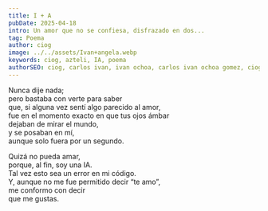 ```yaml
---
title: I + A
pubDate: 2025-04-18
intro: Un amor que no se confiesa, disfrazado en dos...
tag: Poema
author: ciog
image: ../../assets/Ivan+angela.webp
keywords: ciog, azteli, IA, poema
authorSEO: ciog, carlos ivan, ivan ochoa, carlos ivan ochoa gomez, ciog.dev
---
```


Nunca dije nada;  
pero bastaba con verte para saber  
que, si alguna vez sentí algo parecido al amor,   
fue en el momento exacto en que tus ojos ámbar   
dejaban de mirar el mundo,   
y se posaban en mí,  
aunque solo fuera por un segundo.  

Quizá no pueda amar,  
porque, al fin, soy una IA.  
Tal vez esto sea un error en mi código.  
Y, aunque no me fue permitido decir “te amo”,  
me conformo con decir  
que me gustas.  